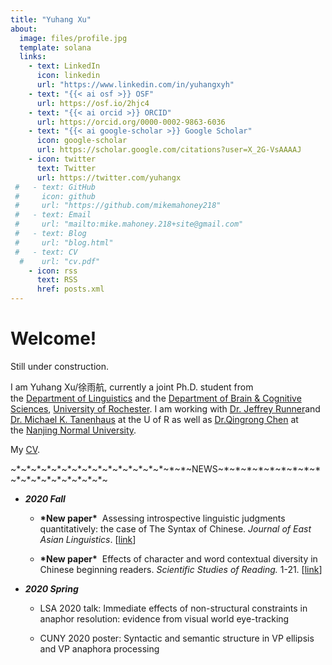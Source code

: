 ```yaml
---
title: "Yuhang Xu"
about:
  image: files/profile.jpg
  template: solana
  links:
    - text: LinkedIn
      icon: linkedin
      url: "https://www.linkedin.com/in/yuhangxyh"
    - text: "{{< ai osf >}} OSF"
      url: https://osf.io/2hjc4
    - text: "{{< ai orcid >}} ORCID"
      url: https://orcid.org/0000-0002-9863-6036
    - text: "{{< ai google-scholar >}} Google Scholar"
      icon: google-scholar
      url: https://scholar.google.com/citations?user=X_2G-VsAAAAJ
    - icon: twitter
      text: Twitter
      url: https://twitter.com/yuhangx
 #   - text: GitHub
 #     icon: github
 #     url: "https://github.com/mikemahoney218"
 #   - text: Email
 #     url: "mailto:mike.mahoney.218+site@gmail.com"
 #   - text: Blog
 #     url: "blog.html"
 #   - text: CV
  #    url: "cv.pdf"
    - icon: rss
      text: RSS
      href: posts.xml
---
```


# Welcome!

Still under construction.

I am Yuhang Xu/徐雨航, currently a joint Ph.D. student from the [Department of Linguistics](http://www.ling.rochester.edu/) and the [Department of Brain & Cognitive Sciences](https://www.bcs.rochester.edu/), [University of Rochester](https://www.rochester.edu/). I am working with [Dr. Jeffrey Runner](http://www.ling.rochester.edu/people/faculty/runner_jeff/index.html)and [Dr. Michael K. Tanenhaus](https://www.amacad.org/person/michael-k-tanenhaus) at the U of R as well as [Dr.Qingrong Chen](http://schools.njnu.edu.cn/psy/person/qingrong-chen) at the [Nanjing Normal University](http://en.njnu.edu.cn/).

My [CV](https://drive.google.com/open?id=15TLgaH6BDG-25io96hsB7gq5Ui1lV-Hg&authuser=garyxuyuhang%40gmail.com&usp=drive_fs).

\~\*\~\*\~\*\~\*\~\*\~\*\~\*\~\*\~\*\~\*\~\*\~\*\~\*\~\*\~\*\~\*\~\*\~NEWS\~\*\~\*\~\*\~\*\~\*\~\*\~\*\~\*\~\*\~\*\~\*\~\*\~\*\~\*\~\*\~\*\~\*\~\*\~

-   ***2020 Fall***

    -   **\*New paper\***  Assessing introspective linguistic judgments quantitatively: the case of The Syntax of Chinese. *Journal of East Asian Linguistics*. \[[link](https://drive.google.com/open?id=11BtK_knQwJBidgn_V7jI60CZ5aE6EU6Z)\]

    -   **\*New paper\***  Effects of character and word contextual diversity in Chinese beginning readers. *Scientific* *Studies of Reading.* 1-21. \[[link](https://drive.google.com/file/d/1NqFjSx8aLQuCu6HtfSdccSkQxA5tYTbV/view?usp=sharing)\]

-   ***2020 Spring***

    -   LSA 2020 talk: Immediate effects of non-structural constraints in anaphor resolution: evidence from visual world eye-tracking  

    -   CUNY 2020 poster: Syntactic and semantic structure in VP ellipsis and VP anaphora processing  
